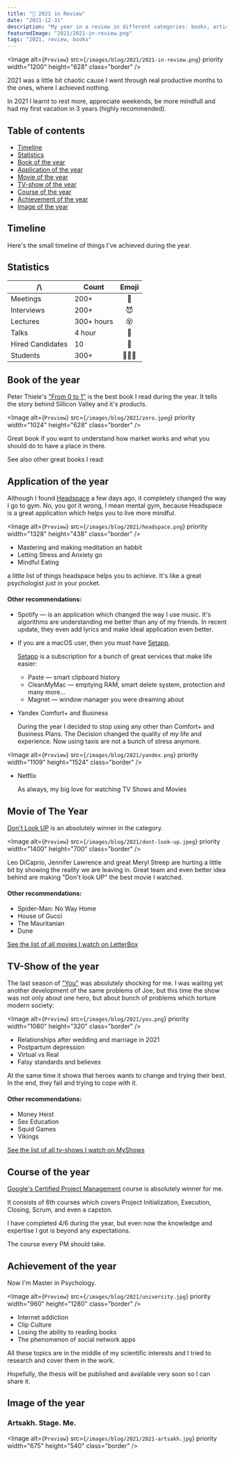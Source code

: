 ```yaml
---
title: "🎅 2021 in Review"
date: "2021-12-31"
description: "My year in a review in different categories: books, articles, tv-shows, memories, achievements, applications etc."
featuredImage: "2021/2021-in-review.png"
tags: "2021, review, books"
---
```


<Image
  alt={`Preview`}
  src={`/images/blog/2021/2021-in-review.png`}
  priority
  width="1200"
  height="628"
  class="border"
/>

2021 was a little bit chaotic cause I went through real
productive months to the ones, where I achieved nothing.

In 2021 I learnt to rest more, appreciate weekends, be more mindfull and
had my first vacation in 3 years (highly recommended).

## Table of contents

- [Timeline](#timeline)
- [Statistics](#statistics)
- [Book of the year](#book-of-the-year)
- [Application of the year](#application-of-the-year)
- [Movie of the year](#movie-of-the-year)
- [TV-show of the year](#tv-show-of-the-year)
- [Course of the year](#course-of-the-year)
- [Achievement of the year](#achievement-of-the-year)
- [Image of the year](#image-of-the-year)

## Timeline

Here's the small timeline of things I've achieved during the year.

<Timeline2021 />

## Statistics

| /\               | Count      | Emoji |
| ---------------- | ---------- | :---: |
| Meetings         | 200+       |  📣   |
| Interviews       | 200+       |  😈   |
| Lectures         | 300+ hours |  😵   |
| Talks            | 4 hour     |  🧐   |
| Hired Candidates | 10         |  👶   |
| Students         | 300+       |  👨🏻‍🎓   |

## Book of the year

Peter Thiele's ["From 0 to 1"](https://www.amazon.com/Zero-One-Notes-Startups-Future/dp/0804139296) is the best book I read during the year.
It tells the story behind Sillicon Valley and it's products.

<Image
  alt={`Preview`}
  src={`/images/blog/2021/zero.jpeg`}
  priority
  width="1024"
  height="628"
  class="border"
/>

Great book if you want to understand how market works and what you
should do to have a place in there.

See also other great books I read:

<Books2021 />

## Application of the year

Although I found [Headspace](https://www.headspace.com/) a few days ago, it completely changed the
way I go to gym. No, you got it wrong, I mean mental gym, because
Headspace is a great application which helps you to live more mindful.

<Image
  alt={`Preview`}
  src={`/images/blog/2021/headspace.png`}
  priority
  width="1328"
  height="438"
  class="border"
/>

- Mastering and making meditation an habbit
- Letting Stress and Anxiety go
- Mindful Eating

a little list of things headspace helps you to achieve. It's like a great psychologist just in your pocket.

#### Other recommendations:

- Spotify — is an application which changed the way I use music. It's
  algorithms are understanding me better than any of my friends.
  In recent update, they even add lyrics and make ideal application even better.

- If you are a macOS user, then you must have [Setapp](https://setapp.com/).

  [Setapp](https://setapp.com/) is a subscription for a bunch of great services that make life easier:

  - Paste — smart clipboard history
  - CleanMyMac — emptying RAM, smart delete system, protection and many more...
  - Magnet — window manager you were dreaming about

- Yandex Comfort+ and Business

  During the year I decided to stop using any other than Comfort+
  and Business Plans. The Decision changed the quality of my life and experience.
  Now using taxis are not a bunch of stress anymore.

<Image
  alt={`Preview`}
  src={`/images/blog/2021/yandex.png`}
  priority
  width="1109"
  height="1524"
  class="border"
/>

- Netflix

  As always, my big love for watching TV Shows and Movies

## Movie of The Year

[Don't Look UP](https://www.netflix.com/am/title/81252357) is an absolutely winner in the category.

<Image
  alt={`Preview`}
  src={`/images/blog/2021/dont-look-up.jpeg`}
  priority
  width="1400"
  height="700"
  class="border"
/>

Leo DiCaprio, Jennifer Lawrence and great Meryl Streep are
hurting a little bit by showing the reality we are leaving in. Great team and even better idea behind are making "Don't look UP" the best movie I watched.

#### Other recommendations:

- Spider-Man: No Way Home
- House of Gucci
- The Mauritanian
- Dune

[See the list of all movies I watch on LetterBox](https://letterboxd.com/vre2h)

## TV-Show of the year

The last season of ["You"](https://www.netflix.com/am/title/80211991) was absolutely shocking for me. I was waiting
yet another development of the same problems of Joe, but this time the show was not only about one hero,
but about bunch of problems which torture modern society:

<Image
  alt={`Preview`}
  src={`/images/blog/2021/you.png`}
  priority
  width="1080"
  height="320"
  class="border"
/>

- Relationships after wedding and marriage in 2021
- Postpartum depression
- Virtual vs Real
- Falsy standards and believes

At the same time it shows that heroes wants to change and trying their best.
In the end, they fail and trying to cope with it.

#### Other recommendations:

- Money Heist
- Sex Education
- Squid Games
- Vikings

[See the list of all tv-shows I watch on MyShows](https://myshows.me/m/Vrezh10)

## Course of the year

[Google's Certified Project Management](https://www.coursera.org/professional-certificates/google-project-management) course is absolutely winner for me.

It consists of 6th courses which covers Project Initialization, Execution, Closing, Scrum, and even a capston.

I have completed 4/6 during the year, but even now the knowledge and
expertise I got is beyond any expectations.

The course every PM should take.

## Achievement of the year

Now I'm Master in Psychology.

<Image
  alt={`Preview`}
  src={`/images/blog/2021/university.jpg`}
  priority
  width="960"
  height="1280"
  class="border"
/>

- Internet addiction
- Сlip Сulture
- Losing the ability to reading books
- The phenomenon of social network apps

All these topics are in the middle of my scientific interests and I
tried to research and cover them in the work.

Hopefully, the thesis will be published and available very soon so I can share it.

## Image of the year

<h3> Artsakh. Stage. Me.</h3>

<Image
  alt={`Preview`}
  src={`/images/blog/2021/2021-artsakh.jpg`}
  priority
  width="675"
  height="540"
  class="border"
/>
